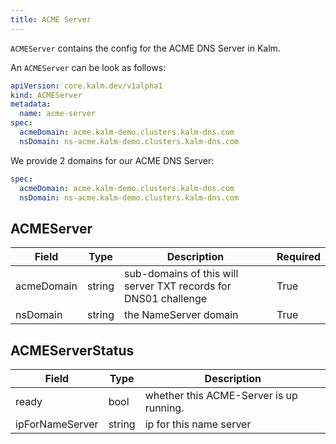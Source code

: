 ```yaml
---
title: ACME Server
---
```


`ACMEServer` contains the config for the ACME DNS Server in Kalm.

An `ACMEServer` can be look as follows:

```yaml
apiVersion: core.kalm.dev/v1alpha1
kind: ACMEServer
metadata:
  name: acme-server
spec:
  acmeDomain: acme.kalm-demo.clusters.kalm-dns.com
  nsDomain: ns-acme.kalm-demo.clusters.kalm-dns.com
```

We provide 2 domains for our ACME DNS Server:

```yaml
spec:
  acmeDomain: acme.kalm-demo.clusters.kalm-dns.com
  nsDomain: ns-acme.kalm-demo.clusters.kalm-dns.com
```

## ACMEServer

| Field      | Type   | Description                                                     | Required |
| ---------- | ------ | --------------------------------------------------------------- | -------- |
| acmeDomain | string | sub-domains of this will server TXT records for DNS01 challenge | True     |
| nsDomain   | string | the NameServer domain                                           | True     |

## ACMEServerStatus

| Field           | Type   | Description                             |
| --------------- | ------ | --------------------------------------- |
| ready           | bool   | whether this ACME-Server is up running. |
| ipForNameServer | string | ip for this name server                 |

